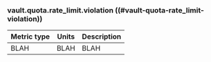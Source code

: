 ### vault.quota.rate_limit.violation ((#vault-quota-rate_limit-violation))

Metric type | Units | Description
----------- | ----- | -----------
BLAH     | BLAH    | BLAH